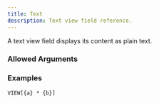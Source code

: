```yaml
---
title: Text
description: Text view field reference.
---
```



<ViewFieldInfo type={ViewFieldType.TEXT}></ViewFieldInfo>

A text view field displays its content as plain text.

### Allowed Arguments

<ViewFieldAllowedArguments type={ViewFieldType.TEXT}></ViewFieldAllowedArguments>

### Examples

```
VIEW[{a} * {b}]
```
